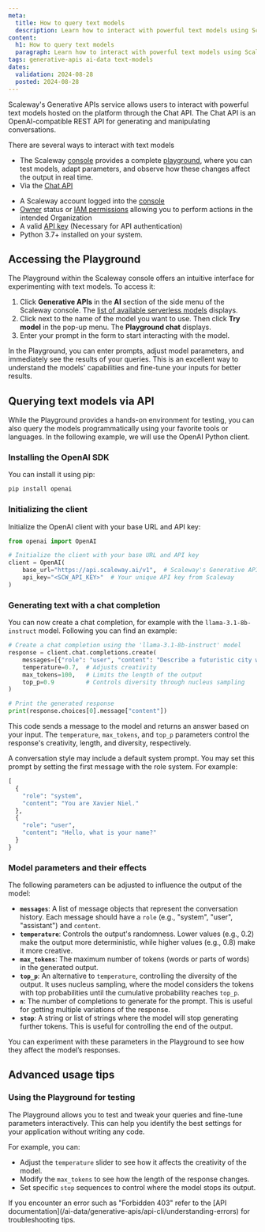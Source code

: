 ```yaml
---
meta:
  title: How to query text models
  description: Learn how to interact with powerful text models using Scaleway's Generative APIs service.
content:
  h1: How to query text models
  paragraph: Learn how to interact with powerful text models using Scaleway's Generative APIs service.
tags: generative-apis ai-data text-models
dates:
  validation: 2024-08-28
  posted: 2024-08-28
---
```


Scaleway's Generative APIs service allows users to interact with powerful text models hosted on the platform through the Chat API.
The Chat API is an OpenAI-compatible REST API for generating and manipulating conversations.

There are several ways to interact with text models
- The Scaleway [console](https://console.scaleway.com) provides a complete [playground](/ai-data/generative-apis/how-to/query-text-models/#accessing-the-playground), where you can test models, adapt parameters, and observe how these changes affect the output in real time.
- Via the [Chat API](/ai-data/generative-apis/how-to/query-text-models/#querying-text-models-via-api)

<Macro id="requirements" />

- A Scaleway account logged into the [console](https://console.scaleway.com)
- [Owner](/identity-and-access-management/iam/concepts/#owner) status or [IAM permissions](/identity-and-access-management/iam/concepts/#permission) allowing you to perform actions in the intended Organization
- A valid [API key](/identity-and-access-management/iam/how-to/create-api-keys/) (Necessary for API authentication)
- Python 3.7+ installed on your system.

## Accessing the Playground

The Playground within the Scaleway console offers an intuitive interface for experimenting with text models. To access it:

1. Click **Generative APIs** in the **AI** section of the side menu of the Scaleway console. The [list of available serverless models](https://console.scaleway.com/generative-apis/) displays.
2. Click <Icon name="more" /> next to the name of the model you want to use. Then click **Try model** in the pop-up menu. The **Playground chat** displays.
3. Enter your prompt in the form to start interacting with the model.

In the Playground, you can enter prompts, adjust model parameters, and immediately see the results of your queries. This is an excellent way to understand the models' capabilities and fine-tune your inputs for better results.

## Querying text models via API

While the Playground provides a hands-on environment for testing, you can also query the models programmatically using your favorite tools or languages.
In the following example, we will use the OpenAI Python client.

### Installing the OpenAI SDK

You can install it using pip:

```bash
pip install openai
```

### Initializing the client

Initialize the OpenAI client with your base URL and API key:

```python
from openai import OpenAI

# Initialize the client with your base URL and API key
client = OpenAI(
    base_url="https://api.scaleway.ai/v1",  # Scaleway's Generative APIs service URL
    api_key="<SCW_API_KEY>"  # Your unique API key from Scaleway
)
```

### Generating text with a chat completion

You can now create a chat completion, for example with the `llama-3.1-8b-instruct` model. Following you can find an example:

```python
# Create a chat completion using the 'llama-3.1-8b-instruct' model
response = client.chat.completions.create(
    messages=[{"role": "user", "content": "Describe a futuristic city with advanced technology and green energy solutions."}],
    temperature=0.7,  # Adjusts creativity
    max_tokens=100,   # Limits the length of the output
    top_p=0.9         # Controls diversity through nucleus sampling
)

# Print the generated response
print(response.choices[0].message["content"])
```

This code sends a message to the model and returns an answer based on your input. The `temperature`, `max_tokens`, and `top_p` parameters control the response's creativity, length, and diversity, respectively.

A conversation style may include a default system prompt. You may set this prompt by setting the first message with the role system. For example:

```python
[
  {
  	"role": "system",
  	"content": "You are Xavier Niel."
  },
  {
  	"role": "user",
  	"content": "Hello, what is your name?"
  }
}
```

### Model parameters and their effects

The following parameters can be adjusted to influence the output of the model:

- **`messages`**: A list of message objects that represent the conversation history. Each message should have a `role` (e.g., "system", "user", "assistant") and `content`.
- **`temperature`**: Controls the output's randomness. Lower values (e.g., 0.2) make the output more deterministic, while higher values (e.g., 0.8) make it more creative.
- **`max_tokens`**: The maximum number of tokens (words or parts of words) in the generated output.
- **`top_p`**: An alternative to `temperature`, controlling the diversity of the output. It uses nucleus sampling, where the model considers the tokens with top probabilities until the cumulative probability reaches `top_p`.
- **`n`**: The number of completions to generate for the prompt. This is useful for getting multiple variations of the response.
- **`stop`**: A string or list of strings where the model will stop generating further tokens. This is useful for controlling the end of the output.

<Message type="tip">
 You can experiment with these parameters in the Playground to see how they affect the model’s responses.
</Message>

## Advanced usage tips

### Using the Playground for testing

The Playground allows you to test and tweak your queries and fine-tune parameters interactively. This can help you identify the best settings for your application without writing any code.

For example, you can:

- Adjust the `temperature` slider to see how it affects the creativity of the model.
- Modify the `max_tokens` to see how the length of the response changes.
- Set specific `stop` sequences to control where the model stops its output.

<Message type="warning">
 If you encounter an error such as "Forbidden 403" refer to the [API documentation](/ai-data/generative-apis/api-cli/understanding-errors) for troubleshooting tips.
</Message>